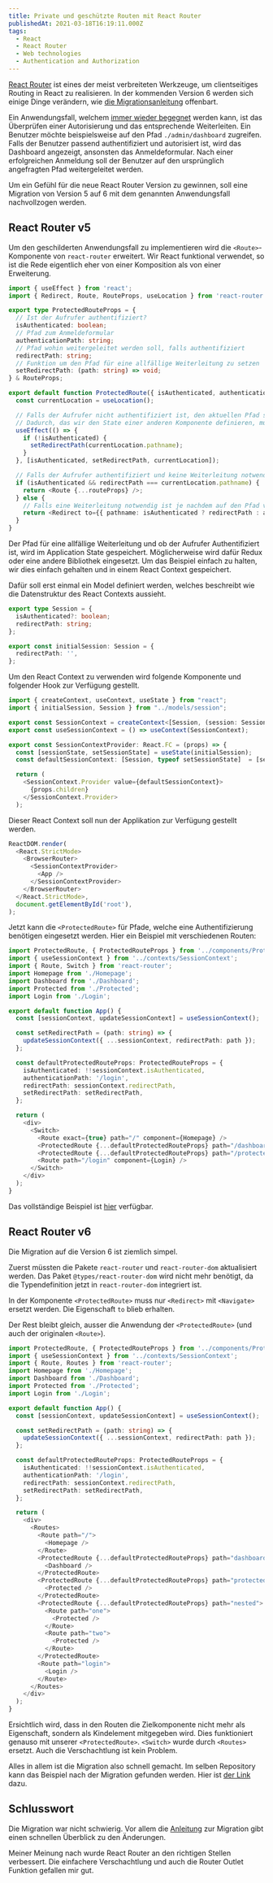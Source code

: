 ```yaml
---
title: Private und geschützte Routen mit React Router
publishedAt: 2021-03-18T16:19:11.000Z
tags:
  - React
  - React Router
  - Web technologies
  - Authentication and Authorization
---
```


[React Router](https://reactrouter.com/) ist eines der meist verbreiteten Werkzeuge, um clientseitiges Routing in React zu realisieren. In der kommenden Version 6 werden sich einige Dinge verändern, wie [die Migrationsanleitung](https://github.com/ReactTraining/react-router/blob/dev/docs/advanced-guides/migrating-5-to-6.md) offenbart.

Ein Anwendungsfall, welchem [immer wieder begegnet](https://stackoverflow.com/questions/47747754/how-to-rewrite-the-protected-private-route-using-typescript-and-react-router-4-a) werden kann, ist das Überprüfen einer Autorisierung und das entsprechende Weiterleiten. Ein Benutzer möchte beispielsweise auf den Pfad `./admin/dashboard` zugreifen. Falls der Benutzer passend authentifiziert und autorisiert ist, wird das Dashboard angezeigt, ansonsten das Anmeldeformular. Nach einer erfolgreichen Anmeldung soll der Benutzer auf den ursprünglich angefragten Pfad weitergeleitet werden.

Um ein Gefühl für die neue React Router Version zu gewinnen, soll eine Migration von Version 5 auf 6 mit dem genannten Anwendungsfall nachvollzogen werden.

## React Router v5

Um den geschilderten Anwendungsfall zu implementieren wird die `<Route>`-Komponente von `react-router` erweitert. Wir React funktional verwendet, so ist die Rede eigentlich eher von einer Komposition als von einer Erweiterung.

```typescript
import { useEffect } from 'react';
import { Redirect, Route, RouteProps, useLocation } from 'react-router';

export type ProtectedRouteProps = {
  // Ist der Aufrufer authentifiziert?
  isAuthenticated: boolean;
  // Pfad zum Anmeldeformular
  authenticationPath: string;
  // Pfad wohin weitergeleitet werden soll, falls authentifiziert
  redirectPath: string;
  // Funktion um den Pfad für eine allfällige Weiterleitung zu setzen
  setRedirectPath: (path: string) => void;
} & RouteProps;

export default function ProtectedRoute({ isAuthenticated, authenticationPath, redirectPath, setRedirectPath, ...routeProps }: ProtectedRouteProps) {
  const currentLocation = useLocation();

  // Falls der Aufrufer nicht authentifiziert ist, den aktuellen Pfad speichern.
  // Dadurch, das wir den State einer anderen Komponente definieren, muss dies in einem Effect passieren.
  useEffect(() => {
    if (!isAuthenticated) {
      setRedirectPath(currentLocation.pathname);
    }
  }, [isAuthenticated, setRedirectPath, currentLocation]);

  // Falls der Aufrufer authentifiziert und keine Weiterleitung notwendig ist, die angeforderte Route rendern.
  if (isAuthenticated && redirectPath === currentLocation.pathname) {
    return <Route {...routeProps} />;
  } else {
    // Falls eine Weiterleitung notwendig ist je nachdem auf den Pfad vor der Authentifizierung oder zum Anmeldeformular weiterleiten.
    return <Redirect to={{ pathname: isAuthenticated ? redirectPath : authenticationPath }} />;
  }
}
```

Der Pfad für eine allfällige Weiterleitung und ob der Aufrufer Authentifiziert ist, wird im Application State gespeichert. Möglicherweise wird dafür Redux oder eine andere Bibliothek eingesetzt. Um das Beispiel einfach zu halten, wir dies einfach gehalten und in einem React Context gespeichert.

Dafür soll erst einmal ein Model definiert werden, welches beschreibt wie die Datenstruktur des React Contexts aussieht.

```typescript
export type Session = {
  isAuthenticated?: boolean;
  redirectPath: string;
};

export const initialSession: Session = {
  redirectPath: '',
};
```

Um den React Context zu verwenden wird folgende Komponente und folgender Hook zur Verfügung gestellt.

```typescript
import { createContext, useContext, useState } from "react";
import { initialSession, Session } from "../models/session";

export const SessionContext = createContext<[Session, (session: Session) => void]>([initialSession, () => {}]);
export const useSessionContext = () => useContext(SessionContext);

export const SessionContextProvider: React.FC = (props) => {
  const [sessionState, setSessionState] = useState(initialSession);
  const defaultSessionContext: [Session, typeof setSessionState]  = [sessionState, setSessionState];

  return (
    <SessionContext.Provider value={defaultSessionContext}>
      {props.children}
    </SessionContext.Provider>
  );
```

Dieser React Context soll nun der Applikation zur Verfügung gestellt werden.

```typescript
ReactDOM.render(
  <React.StrictMode>
    <BrowserRouter>
      <SessionContextProvider>
        <App />
      </SessionContextProvider>
    </BrowserRouter>
  </React.StrictMode>,
  document.getElementById('root'),
);
```

Jetzt kann die `<ProtectedRoute>` für Pfade, welche eine Authentifizierung benötigen eingesetzt werden. Hier ein Beispiel mit verschiedenen Routen:

```typescript
import ProtectedRoute, { ProtectedRouteProps } from '../components/ProtectedRoute';
import { useSessionContext } from '../contexts/SessionContext';
import { Route, Switch } from 'react-router';
import Homepage from './Homepage';
import Dashboard from './Dashboard';
import Protected from './Protected';
import Login from './Login';

export default function App() {
  const [sessionContext, updateSessionContext] = useSessionContext();

  const setRedirectPath = (path: string) => {
    updateSessionContext({ ...sessionContext, redirectPath: path });
  };

  const defaultProtectedRouteProps: ProtectedRouteProps = {
    isAuthenticated: !!sessionContext.isAuthenticated,
    authenticationPath: '/login',
    redirectPath: sessionContext.redirectPath,
    setRedirectPath: setRedirectPath,
  };

  return (
    <div>
      <Switch>
        <Route exact={true} path="/" component={Homepage} />
        <ProtectedRoute {...defaultProtectedRouteProps} path="/dashboard" component={Dashboard} />
        <ProtectedRoute {...defaultProtectedRouteProps} path="/protected" component={Protected} />
        <Route path="/login" component={Login} />
      </Switch>
    </div>
  );
}
```

Das vollständige Beispiel ist [hier](https://github.com/openscript/react-router-private-protected-routes/tree/react-router-5) verfügbar.

## React Router v6

Die Migration auf die Version 6 ist ziemlich simpel.

Zuerst müssten die Pakete `react-router` und `react-router-dom` aktualisiert werden. Das Paket `@types/react-router-dom` wird nicht mehr benötigt, da die Typendefinition jetzt in `react-router-dom` integriert ist.

In der Komponente `<ProtectedRoute>` muss nur `<Redirect>` mit `<Navigate>` ersetzt werden. Die Eigenschaft `to` blieb erhalten.

Der Rest bleibt gleich, ausser die Anwendung der `<ProtectedRoute>` (und auch der originalen `<Route>`).

```typescript
import ProtectedRoute, { ProtectedRouteProps } from '../components/ProtectedRoute';
import { useSessionContext } from '../contexts/SessionContext';
import { Route, Routes } from 'react-router';
import Homepage from './Homepage';
import Dashboard from './Dashboard';
import Protected from './Protected';
import Login from './Login';

export default function App() {
  const [sessionContext, updateSessionContext] = useSessionContext();

  const setRedirectPath = (path: string) => {
    updateSessionContext({ ...sessionContext, redirectPath: path });
  };

  const defaultProtectedRouteProps: ProtectedRouteProps = {
    isAuthenticated: !!sessionContext.isAuthenticated,
    authenticationPath: '/login',
    redirectPath: sessionContext.redirectPath,
    setRedirectPath: setRedirectPath,
  };

  return (
    <div>
      <Routes>
        <Route path="/">
          <Homepage />
        </Route>
        <ProtectedRoute {...defaultProtectedRouteProps} path="dashboard">
          <Dashboard />
        </ProtectedRoute>
        <ProtectedRoute {...defaultProtectedRouteProps} path="protected">
          <Protected />
        </ProtectedRoute>
        <ProtectedRoute {...defaultProtectedRouteProps} path="nested">
          <Route path="one">
            <Protected />
          </Route>
          <Route path="two">
            <Protected />
          </Route>
        </ProtectedRoute>
        <Route path="login">
          <Login />
        </Route>
      </Routes>
    </div>
  );
}
```

Ersichtlich wird, dass in den Routen die Zielkomponente nicht mehr als Eigenschaft, sondern als Kindelement mitgegeben wird. Dies funktioniert genauso mit unserer `<ProtectedRoute>`. `<Switch>` wurde durch `<Routes>` ersetzt. Auch die Verschachtlung ist kein Problem.

Alles in allem ist die Migration also schnell gemacht. Im selben Repository kann das Beispiel nach der Migration gefunden werden. Hier ist [der Link](https://github.com/openscript/react-router-private-protected-routes/tree/react-router-6) dazu.

## Schlusswort

Die Migration war nicht schwierig. Vor allem die [Anleitung](https://github.com/ReactTraining/react-router/blob/dev/docs/advanced-guides/migrating-5-to-6.md) zur Migration gibt einen schnellen Überblick zu den Änderungen.

Meiner Meinung nach wurde React Router an den richtigen Stellen verbessert. Die einfachere Verschachtlung und auch die Router Outlet Funktion gefallen mir gut.
